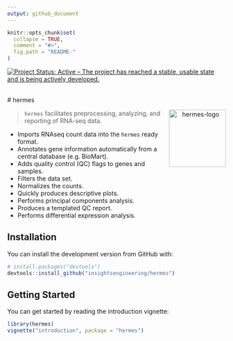 ```yaml
---
output: github_document
---
```


<!-- README.md is generated from README.Rmd. Please edit that file -->

```r
knitr::opts_chunk$set(
  collapse = TRUE,
  comment = "#>",
  fig.path = "README-"
)
```

[![Project Status: Active – The project has reached a stable, usable state and is being actively developed.](https://www.repostatus.org/badges/latest/active.svg)](https://www.repostatus.org/#active)
\ 

# hermes <p align="center"> <img src='man/figures/logo.png' align="right" height="131.5" alt="hermes-logo"/> </p>

> `hermes` facilitates preprocessing, analyzing, and reporting of RNA-seq data.

* Imports RNAseq count data into the `hermes` ready format.
* Annotates gene information automatically from a central database (e.g. BioMart).
* Adds quality control (QC) flags to genes and samples.
* Filters the data set.
* Normalizes the counts.
* Quickly produces descriptive plots.
* Performs principal components analysis.
* Produces a templated QC report.
* Performs differential expression analysis.

## Installation

You can install the development version from GitHub with:

```r
# install.packages("devtools")
devtools::install_github("insightsengineering/hermes")
```

## Getting Started

You can get started by reading the introduction vignette:

```r
library(hermes)
vignette("introduction", package = "hermes")
```
